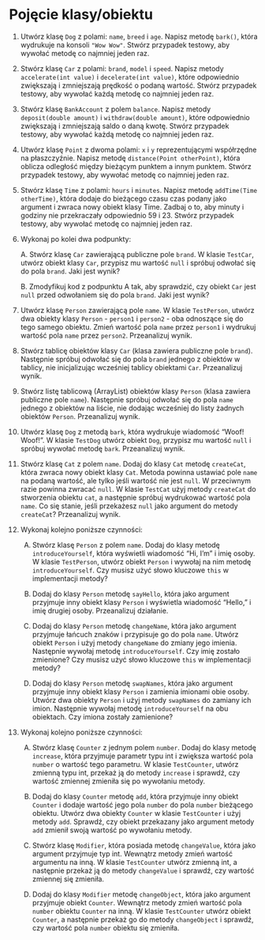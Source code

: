 # Pojęcie klasy/obiektu

1.  Utwórz klasę `Dog` z polami: `name`, `breed` i `age`. Napisz metodę `bark()`, która wydrukuje na konsoli `"Wow Wow"`. Stwórz przypadek testowy, aby wywołać metodę co najmniej jeden raz.

2.  Stwórz klasę `Car` z polami: `brand`, `model` i `speed`. Napisz metody `accelerate(int value)` i `decelerate(int value)`, które odpowiednio zwiększają i zmniejszają prędkość o podaną wartość. Stwórz przypadek testowy, aby wywołać każdą metodę co najmniej jeden raz.

3.  Stwórz klasę `BankAccount` z polem `balance`. Napisz metody `deposit(double amount)` i `withdraw(double amount)`, które odpowiednio zwiększają i zmniejszają saldo o daną kwotę. Stwórz przypadek testowy, aby wywołać każdą metodę co najmniej jeden raz.

4.  Utwórz klasę `Point` z dwoma polami: `x` i `y` reprezentującymi współrzędne na płaszczyźnie. Napisz metodę `distance(Point otherPoint)`, która oblicza odległość między bieżącym punktem a innym punktem. Stwórz przypadek testowy, aby wywołać metodę co najmniej jeden raz.

5.  Stwórz klasę `Time` z polami: `hours` i `minutes`. Napisz metodę `addTime(Time otherTime)`, która dodaje do bieżącego czasu czas podany jako argument i zwraca nowy obiekt klasy Time. Zadbaj o to, aby minuty i godziny nie przekraczały odpowiednio 59 i 23. Stwórz przypadek testowy, aby wywołać metodę co najmniej jeden raz.

6.  Wykonaj po kolei dwa podpunkty:

    A. Stwórz klasę `Car` zawierającą publiczne pole `brand`. W klasie `TestCar`, utwórz obiekt klasy `Car`, przypisz mu wartość `null` i spróbuj odwołać się do pola `brand`. Jaki jest wynik?

    B. Zmodyfikuj kod z podpunktu A tak, aby sprawdzić, czy obiekt `Car` jest `null` przed odwołaniem się do pola `brand`. Jaki jest wynik?

7.  Utwórz klasę `Person` zawierającą pole `name`. W klasie `TestPerson`, utwórz dwa obiekty klasy `Person` - `person1` i `person2` - oba odnoszące się do tego samego obiektu. Zmień wartość pola `name` przez `person1` i wydrukuj wartość pola `name` przez `person2`. Przeanalizuj wynik.

8.  Stwórz tablicę obiektów klasy `Car` (klasa zawiera publiczne pole `brand`). Następnie spróbuj odwołać się do pola `brand` jednego z obiektów w tablicy, nie inicjalizując wcześniej tablicy obiektami `Car`. Przeanalizuj wynik.

9.  Stwórz listę tablicową (ArrayList) obiektów klasy `Person` (klasa zawiera publiczne pole `name`). Następnie spróbuj odwołać się do pola `name` jednego z obiektów na liście, nie dodając wcześniej do listy żadnych obiektów `Person`. Przeanalizuj wynik.

10. Utwórz klasę `Dog` z metodą `bark`, która wydrukuje wiadomość "Woof! Woof!". W klasie `TestDog` utwórz obiekt `Dog`, przypisz mu wartość `null` i spróbuj wywołać metodę `bark`. Przeanalizuj wynik.

11. Stwórz klasę `Cat` z polem `name`. Dodaj do klasy `Cat` metodę `createCat`, która zwraca nowy obiekt klasy `Cat`. Metoda powinna ustawiać pole `name` na podaną wartość, ale tylko jeśli wartość nie jest `null`. W przeciwnym razie powinna zwracać `null`. W klasie `TestCat` użyj metody `createCat` do stworzenia obiektu `cat`, a następnie spróbuj wydrukować wartość pola `name`. Co się stanie, jeśli przekażesz `null` jako argument do metody `createCat`? Przeanalizuj wynik.

12. Wykonaj kolejno poniższe czynności:

    A.  Stwórz klasę `Person` z polem `name`. Dodaj do klasy metodę `introduceYourself`, która wyświetli wiadomość "Hi, I'm" i imię osoby. W klasie `TestPerson`, utwórz obiekt `Person` i wywołaj na nim metodę `introduceYourself`. Czy musisz użyć słowo kluczowe `this` w implementacji metody?

    B.  Dodaj do klasy `Person` metodę `sayHello`, która jako argument przyjmuje inny obiekt klasy `Person` i wyświetla wiadomość "Hello," i imię drugiej osoby. Przeanalizuj działanie.

    C.  Dodaj do klasy `Person` metodę `changeName`, która jako argument przyjmuje łańcuch znaków i przypisuje go do pola `name`. Utwórz obiekt `Person` i użyj metody `changeName` do zmiany jego imienia. Następnie wywołaj metodę `introduceYourself`. Czy imię zostało zmienione? Czy musisz użyć słowo kluczowe `this` w implementacji metody?

    D.  Dodaj do klasy `Person` metodę `swapNames`, która jako argument przyjmuje inny obiekt klasy `Person` i zamienia imionami obie osoby. Utwórz dwa obiekty `Person` i użyj metody `swapNames` do zamiany ich imion. Następnie wywołaj metodę `introduceYourself` na obu obiektach. Czy imiona zostały zamienione?

13. Wykonaj kolejno poniższe czynności:

    A.  Stwórz klasę `Counter` z jednym polem `number`. Dodaj do klasy metodę `increase`, która przyjmuje parametr typu int i zwiększa wartość pola `number` o wartość tego parametru. W klasie `TestCounter`, utwórz zmienną typu int, przekaż ją do metody `increase` i sprawdź, czy wartość zmiennej zmieniła się po wywołaniu metody.

    B.  Dodaj do klasy `Counter` metodę `add`, która przyjmuje inny obiekt `Counter` i dodaje wartość jego pola `number` do pola `number` bieżącego obiektu. Utwórz dwa obiekty `Counter` w klasie `TestCounter` i użyj metody `add`. Sprawdź, czy obiekt przekazany jako argument metody `add` zmienił swoją wartość po wywołaniu metody.

    C.  Stwórz klasę `Modifier`, która posiada metodę `changeValue`, która jako argument przyjmuje typ int. Wewnątrz metody zmień wartość argumentu na inną. W klasie `TestCounter` utwórz zmienną int, a następnie przekaż ją do metody `changeValue` i sprawdź, czy wartość zmiennej się zmieniła.

    D.  Dodaj do klasy `Modifier` metodę `changeObject`, która jako argument przyjmuje obiekt `Counter`. Wewnątrz metody zmień wartość pola `number` obiektu `Counter` na inną. W klasie `TestCounter` utwórz obiekt `Counter`, a następnie przekaż go do metody `changeObject` i sprawdź, czy wartość pola `number` obiektu się zmieniła.

